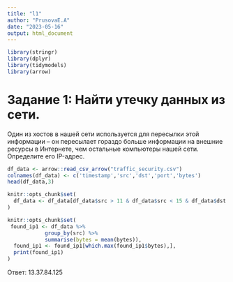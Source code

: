 ```yaml
---
title: "l1"
author: "PrusovaE.A"
date: "2023-05-16"
output: html_document
---
```


```r
library(stringr)
library(dplyr)
library(tidymodels)
library(arrow)
```
# Задание 1: Найти утечку данных из сети.

Один из хостов в нашей сети используется для пересылки этой информации – он пересылает гораздо больше информации на внешние ресурсы в Интернете, чем остальные компьютеры нашей сети. Определите его IP-адрес.

```r
df_data <- arrow::read_csv_arrow("traffic_security.csv")
colnames(df_data) <- c('timestamp','src','dst','port','bytes')
head(df_data,3)
```

```r
knitr::opts_chunk$set(
  df_data <- df_data[df_data$src > 11 & df_data$src < 15 & df_data$dst < 11 | df_data$dst > 15, ]
)

knitr::opts_chunk$set(
 found_ip1 <- df_data %>%
            group_by(src) %>%
            summarise(bytes = mean(bytes)),
  found_ip1 <- found_ip1[which.max(found_ip1$bytes),],
  print(found_ip1) 
)
```

Ответ: 13.37.84.125





